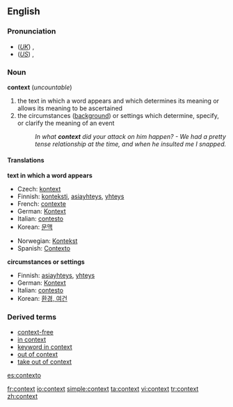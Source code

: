 ==English==

===Pronunciation===
*(''[[Received Pronunciation|UK]]'') {{IPA|/ˈkɒntɛkst/}}, {{SAMPA|/"kQntEkst/}}
*(''[[General American|US]]'') {{IPA|/ˈkɑntɛkst/}}, {{SAMPA|/"kAntEkst/}}

===Noun===
'''context''' (''uncountable'')

# the text in which a word appears and which determines its meaning or allows its meaning to be ascertained
# the circumstances ([[background]]) or settings which determine, specify, or clarify the meaning of an event
#:''In what '''context''' did your attack on him happen? - We had a pretty tense relationship at the time, and when he insulted me I snapped.''

====Translations====
'''text in which a word appears'''
{{top}}
*Czech: [[kontext]]
*Finnish: [[konteksti]], [[asiayhteys]], [[yhteys]]
*French: [[contexte]] {{m}}
*German: [[Kontext]] {{m}}
*Italian: [[contesto]] {{m}}
*Korean: [[문맥]]
{{mid}}
*Norwegian: [[Kontekst]] {{m}}
*Spanish: [[Contexto]]
{{bottom}}

'''circumstances or settings'''
{{top}}
*Finnish: [[asiayhteys]], [[yhteys]]
*German: [[Kontext]] {{m}}
*Italian: [[contesto]] {{m}}
*Korean: [[환경, 여건]]
{{mid}}
{{bottom}}

===Derived terms===
*[[context-free]]
*[[in context]]
*[[keyword in context]]
*[[out of context]]
*[[take out of context]]

[[es:contexto]]

[[fr:context]]
[[io:context]]
[[simple:context]]
[[ta:context]]
[[vi:context]]
[[tr:context]]
[[zh:context]]